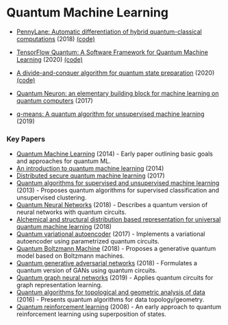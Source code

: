 # Quantum Machine Learning


- [PennyLane: Automatic differentiation of hybrid quantum-classical computations](https://arxiv.org/abs/1811.04968v4) (2018) [(code)](https://github.com/PennyLaneAI/pennylane)

- [TensorFlow Quantum: A Software Framework for Quantum Machine Learning](https://arxiv.org/abs/2003.02989v2) (2020) [(code)](https://github.com/tensorflow/quantum)

- [A divide-and-conquer algorithm for quantum state preparation](https://arxiv.org/abs/2008.01511v2) (2020) [(code)](https://github.com/qclib/qclib)

- [Quantum Neuron: an elementary building block for machine learning on quantum computers](https://arxiv.org/abs/1711.11240v1) (2017)

- [q-means: A quantum algorithm for unsupervised machine learning](https://arxiv.org/abs/1812.03584v2) (2019)
 
### Key Papers

- [Quantum Machine Learning](https://arxiv.org/abs/1611.09347) (2014) - Early paper outlining basic goals and approaches for quantum ML.
- [An introduction to quantum machine learning](https://arxiv.org/abs/1409.3097) (2014)
- [Distributed secure quantum machine learning](https://www.sciencedirect.com/science/article/abs/pii/S2095927317303250) (2017)
- [Quantum algorithms for supervised and unsupervised machine learning]() (2013) - Proposes quantum algorithms for supervised classification and unsupervised clustering.
- [Quantum Neural Networks]() (2018) - Describes a quantum version of neural networks with quantum circuits.
- [Alchemical and structural distribution based representation for universal quantum machine learning](https://pubs.aip.org/aip/jcp/article/148/24/241717/961132/Alchemical-and-structural-distribution-based) (2018)
- [Quantum variational autoencoder]() (2017) - Implements a variational autoencoder using parametrized quantum circuits.
- [Quantum Boltzmann Machine]() (2018) - Proposes a generative quantum model based on Boltzmann machines.
- [Quantum generative adversarial networks]() (2018) - Formulates a quantum version of GANs using quantum circuits.
- [Quantum graph neural networks]() (2019) - Applies quantum circuits for graph representation learning.
- [Quantum algorithms for topological and geometric analysis of data]() (2016) - Presents quantum algorithms for data topology/geometry.
- [Quantum reinforcement learning]() (2008) - An early approach to quantum reinforcement learning using superposition of states.
